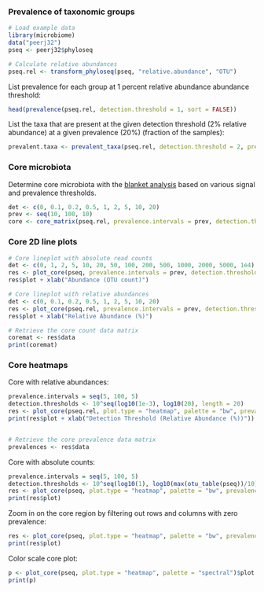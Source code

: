 ### Prevalence of taxonomic groups


```r
# Load example data
library(microbiome)
data("peerj32")
pseq <- peerj32$phyloseq

# Calculate relative abundances
pseq.rel <- transform_phyloseq(pseq, "relative.abundance", "OTU")
```


List prevalence for each group at 1 percent relative abundance abundance threshold:

```r
head(prevalence(pseq.rel, detection.threshold = 1, sort = FALSE))
```


List the taxa that are present at the given detection threshold (2% relative abundance) at a given prevalence (20%) (fraction of the samples):

```r
prevalent.taxa <- prevalent_taxa(pseq.rel, detection.threshold = 2, prevalence.threshold = 20)
```


### Core microbiota

Determine core microbiota with the [blanket
analysis](http://onlinelibrary.wiley.com/doi/10.1111/j.1469-0691.2012.03855.x/abstract)
based on various signal and prevalence thresholds.
 
```r
det <- c(0, 0.1, 0.2, 0.5, 1, 2, 5, 10, 20)
prev <- seq(10, 100, 10)
core <- core_matrix(pseq.rel, prevalence.intervals = prev, detection.thresholds = det)
```

### Core 2D line plots


```r
# Core lineplot with absolute read counts
det <- c(0, 1, 2, 5, 10, 20, 50, 100, 200, 500, 1000, 2000, 5000, 1e4)
res <- plot_core(pseq, prevalence.intervals = prev, detection.thresholds = det, plot.type = "lineplot")
res$plot + xlab("Abundance (OTU count)")

# Core lineplot with relative abundances
det <- c(0, 0.1, 0.2, 0.5, 1, 2, 5, 10, 20)
res <- plot_core(pseq.rel, prevalence.intervals = prev, detection.thresholds = det, plot.type = "lineplot")
res$plot + xlab("Relative Abundance (%)")

# Retrieve the core count data matrix
coremat <- res$data
print(coremat)
```


### Core heatmaps

Core with relative abundances:

```r
prevalence.intervals = seq(5, 100, 5)
detection.thresholds <- 10^seq(log10(1e-3), log10(20), length = 20)		 
res <- plot_core(pseq.rel, plot.type = "heatmap", palette = "bw", prevalence.intervals = prevalence.intervals, detection.thresholds = detection.thresholds) 
print(res$plot + xlab("Detection Threshold (Relative Abundance (%))"))


# Retrieve the core prevalence data matrix
prevalences <- res$data
```

Core with absolute counts:

```r
prevalence.intervals = seq(5, 100, 5)
detection.thresholds <- 10^seq(log10(1), log10(max(otu_table(pseq))/10), length = 20)		 
res <- plot_core(pseq, plot.type = "heatmap", palette = "bw", prevalence.intervals = prevalence.intervals, detection.thresholds = detection.thresholds)
print(res$plot)
```

Zoom in on the core region by filtering out rows and columns with zero prevalence:

```r
res <- plot_core(pseq, plot.type = "heatmap", palette = "bw", prevalence.intervals = prevalence.intervals, detection.thresholds = detection.thresholds, min.prevalence = 0)
print(res$plot)
```


Color scale core plot:

```r
p <- plot_core(pseq, plot.type = "heatmap", palette = "spectral")$plot
print(p)
```

